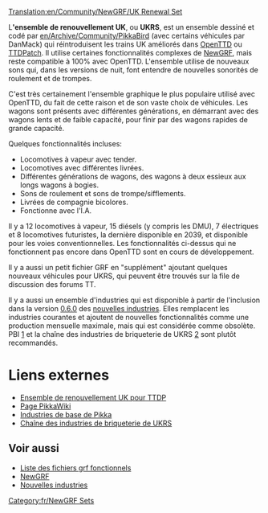 [[Translation:en/Community/NewGRF/UK Renewal Set]]

{{fr/Infobox NewGRF|nomEnsemble= Ensemble de remplacement UK
|copieEcran= en/Newgrfexampless.png
|artiste= Pikkabird
|codeur= Pikkabird
|focus= Trains
|homepage= www.pikkarail.com/ttdp/ukrs/index.htm
|nomHomepage= Ensemble de renouvellement UK pour TTDP
|copyright= sans doute avec droits réservés
}}
L''''ensemble de renouvellement UK''', ou '''UKRS''', est un ensemble dessiné et codé par [[en/Archive/Community/PikkaBird]] (avec certains véhicules par DanMack) qui réintroduisent les trains UK améliorés dans [[fr/Manual/Main Page|OpenTTD]] ou [[fr/Archive/OpenTTD/TTDPatch|TTDPatch]]. Il utilise certaines fonctionnalités complexes de [[fr/Manual/NewGRF|NewGRF]], mais reste compatible à 100% avec OpenTTD. L'ensemble utilise de nouveaux sons qui, dans les versions de nuit, font entendre de nouvelles sonorités de roulement et de trompes.

C'est très certainement l'ensemble graphique le plus populaire utilisé avec OpenTTD, du fait de cette raison et de son vaste choix de véhicules. Les wagons sont présents avec différentes générations, en démarrant avec des wagons lents et de faible capacité, pour finir par des wagons rapides de grande capacité.

Quelques fonctionnalités incluses:
*Locomotives à vapeur avec tender.
*Locomotives avec différentes livrées.
*Différentes générations de wagons, des wagons à deux essieux aux longs wagons à bogies.
*Sons de roulement et sons de trompe/sifflements.
*Livrées de compagnie bicolores.
*Fonctionne avec l'I.A.

Il y a 12 locomotives à vapeur, 15 diésels (y compris les DMU), 7 électriques et 8 locomotives futuristes, la dernière disponible en 2039, et disponible pour les voies conventionnelles. Les fonctionnalités ci-dessus qui ne fonctionnent pas encore dans OpenTTD sont en cours de développement.

Il y a aussi un petit fichier GRF en "supplément" ajoutant quelques nouveaux véhicules pour UKRS, qui peuvent être trouvés sur la file de discussion des forums TT.

Il y a aussi un ensemble d'industries qui est disponible à partir de l'inclusion dans la version [[fr/Archive/OpenTTD/OpenTTD 0.6.0|0.6.0]] des [[fr/Archive/Manual/Industries NewGRF|nouvelles industries]]. Elles remplacent les industries courantes et ajoutent de nouvelles fonctionnalités comme une production mensuelle maximale, mais qui est considérée comme obsolète. PBI [http://users.tt-forums.net/pikka/wiki/index.php/Pikka%27s_Basic_Industries] et la chaîne des industries de briqueterie de UKRS [http://users.tt-forums.net/pikka/wiki/index.php/UKRS_Industries_Brick_Chain] sont plutôt recommandés.

= Liens externes =
*[http://www.pikkarail.com/ttdp/ukrs/ Ensemble de renouvellement UK pour TTDP]
*[http://users.tt-forums.net/pikka/wiki/index.php/UK_Renewal_Set Page PikkaWiki]
*[http://users.tt-forums.net/pikka/wiki/index.php/Pikka%27s_Basic_Industries Industries de base de Pikka]
*[http://users.tt-forums.net/pikka/wiki/index.php/UKRS_Industries_Brick_Chain Chaîne des industries de briqueterie de UKRS]

== Voir aussi ==
*[[fr/Community/NewGRF/Main Page|Liste des fichiers grf fonctionnels]]
*[[fr/Manual/NewGRF|NewGRF]]
*[[fr/Archive/Manual/Industries NewGRF|Nouvelles industries]]

[[Category:fr/NewGRF Sets]]